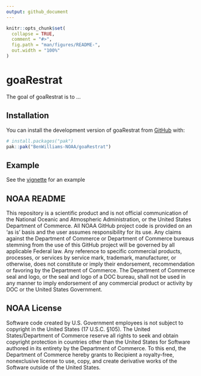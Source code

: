 ```yaml
---
output: github_document
---
```


<!-- README.md is generated from README.Rmd. Please edit that file -->

```r
knitr::opts_chunk$set(
  collapse = TRUE,
  comment = "#>",
  fig.path = "man/figures/README-",
  out.width = "100%"
)
```

# goaRestrat

<!-- badges: start -->
<!-- badges: end -->

The goal of goaRestrat is to ...

## Installation

You can install the development version of goaRestrat from [GitHub](https://github.com/) with:

``` r
# install.packages("pak")
pak::pak("BenWilliams-NOAA/goaRestrat")
```

## Example

See the [vignette](https://benwilliams-noaa.github.io/goaRestrat/articles/example.html) for an example

## NOAA README

This repository is a scientific product and is not official
communication of the National Oceanic and Atmospheric Administration, or
the United States Department of Commerce. All NOAA GitHub project code
is provided on an ‘as is’ basis and the user assumes responsibility for
its use. Any claims against the Department of Commerce or Department of
Commerce bureaus stemming from the use of this GitHub project will be
governed by all applicable Federal law. Any reference to specific
commercial products, processes, or services by service mark, trademark,
manufacturer, or otherwise, does not constitute or imply their
endorsement, recommendation or favoring by the Department of Commerce.
The Department of Commerce seal and logo, or the seal and logo of a DOC
bureau, shall not be used in any manner to imply endorsement of any
commercial product or activity by DOC or the United States Government.

## NOAA License

Software code created by U.S. Government employees is not subject to
copyright in the United States (17 U.S.C. §105). The United
States/Department of Commerce reserve all rights to seek and obtain
copyright protection in countries other than the United States for
Software authored in its entirety by the Department of Commerce. To this
end, the Department of Commerce hereby grants to Recipient a
royalty-free, nonexclusive license to use, copy, and create derivative
works of the Software outside of the United States.
